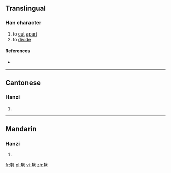 ==Translingual==

===Han character===
{{Han char|rn=18|rad=刀|as=15|sn=17|four=|canj=UJSH|ids=⿱辥刀}}

# to [[cut]] [[apart]]
# to [[divide]]

====References====
* {{Han ref|kx=0145.270|hdz=10362.090|uh=350E|ud=13582}}

----

==Cantonese==

===Hanzi===
{{yue-hanzi|jyut=[[sit3]]|y=sit3}}

# {{defn|lang=yue|sort=刀15}}

----

==Mandarin==

===Hanzi===
{{cmn-hanzi|pin=[[xiè]] ([[xie4]]), [[yì]] ([[yi4]])|wg=hsieh<sup>4</sup>, i<sup>4</sup>}}

# {{defn|lang=cmn|sort=刀15}}

[[fr:㔎]]
[[pl:㔎]]
[[vi:㔎]]
[[zh:㔎]]
